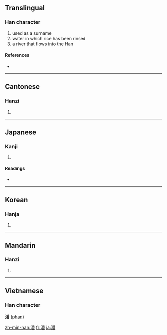==Translingual==

===Han character===
{{Han char|rn=85|rad=水|as=12|sn=15|four=3216<sub>9</sub>|canj=水竹木田 (EHDW)}}

# used as a surname
# water in which rice has been rinsed
# a river that flows into the Han

====References====
* {{Han ref|kx=0649.050|dkj=18236|dj=1058.260|hdz=31745.100|uh=6F58|ud=28504|bh=BCEF|bd=48367}}

----

==Cantonese==

===Hanzi===
{{yue-hanzi|jyut=|y=pun1}}

# {{defn|Cantonese|sort=水12}}

----

==Japanese==

===Kanji===
{{ja-kanji|grade=|rs=水12}}

# {{defn|Japanese}}

====Readings====
* {{ja-readings|on=[[はん]] (han)|kun=[[しろみず]] (shiromizu), [[うずまき]] (uzumaki), [[あふれる]] (afureru)}}

----

==Korean==

===Hanja===
{{ko-hanja|hangeul=[[반]], [[번]]|eumhun=|rv=ban, beon|mr=pan, pŏn|y=pan, pen}}

# {{defn|Korean|sort=水12}}

----

==Mandarin==

===Hanzi===
{{cmn-hanzi|pin=[[pān]] ([[pan1]])|wg=p'an<sup>1</sup>}}

# {{defn|Mandarin|sort=水12}}

----

==Vietnamese==
===Han character===
'''潘''' ([[phan]])

[[zh-min-nan:潘]]
[[fr:潘]]
[[ja:潘]]